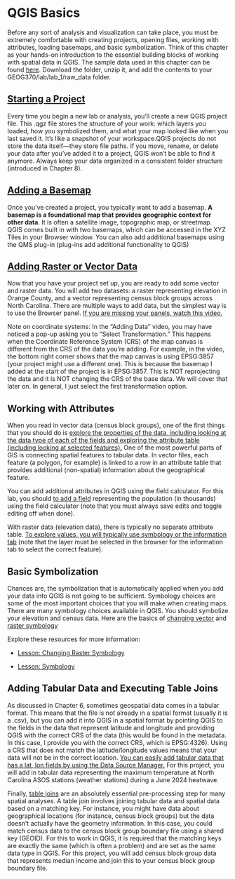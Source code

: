 # QGIS Basics

Before any sort of analysis and visualization can take place, you must be extremely comfortable with creating projects, opening files, working with attributes, loading basemaps, and basic symbolization. Think of this chapter as your hands-on introduction to the essential building blocks of working with spatial data in QGIS. The sample data used in this chapter can be found [here](https://drive.google.com/drive/folders/16dvmblS9W8Hi0iaui6jw1vr5OGcWNUiR?usp=sharing). Download the folder, unzip it, and add the contents to your GEOG370/lab/lab_1/raw_data folder.

## [Starting a Project](https://drive.google.com/file/d/1HNCQfpApcvT_bYCXq5HrpwuO0BR8_seL/view?usp=sharing)

Every time you begin a new lab or analysis, you’ll create a new QGIS project file. This .qgz file stores the structure of your work: which layers you loaded, how you symbolized them, and what your map looked like when you last saved it. It’s like a snapshot of your workspace.QGIS projects do not store the data itself—they store file paths. If you move, rename, or delete your data after you’ve added it to a project, QGIS won’t be able to find it anymore. Always keep your data organized in a consistent folder structure (introduced in Chapter 8).

## [Adding a Basemap](https://drive.google.com/file/d/1w3kbjCpVcSj2dyCP--ZxsTicsYPT_qLd/view?usp=sharing)

Once you’ve created a project, you typically want to add a basemap. **A basemap is a foundational map that provides geographic context for other data**. It is often a satellite image, topographic map, or streetmap. QGIS comes built in with two basemaps, which can be accessed in the XYZ Tiles in your Browser window. You can also add additional basemaps using the QMS plug-in (plug-ins add additional functionality to QGIS)

## [Adding Raster or Vector Data](https://drive.google.com/file/d/1t1D3TCC4VfkbhJ_UFFwH17vSut04w30A/view?usp=sharing)

Now that you have your project set up, you are ready to add some vector and raster data. You will add two datasets: a raster representing elevation in Orange County, and a vector representing census block groups across North Carolina. There are multiple ways to add data, but the simplest way is to use the Browser panel. [If you are missing your panels, watch this video.](https://drive.google.com/file/d/10be1iGWf4RApnKoFf3pflPVn_L_7NDBR/view?usp=sharing) 

Note on coordinate systems: In the “Adding Data” video, you may have noticed a pop-up asking you to “Select Transformation.” This happens when the Coordinate Reference System (CRS) of the map canvas is different from the CRS of the data you’re adding. For example, in the video, the bottom right corner shows that the map canvas is using EPSG:3857 (your project might use a different one). This is because the basemap I added at the start of the project is in EPSG:3857. This is NOT reprojecting the data and it is NOT changing the CRS of the base data. We will cover that later on. In general, I just select the first transformation option. 

## Working with Attributes 

When you read in vector data (census block groups), one of the first things that you should do is [explore the properties of the data, including looking at the data type of each of the fields and exploring the attribute table (including looking at selected features).](https://drive.google.com/file/d/1TnRS1U5XKcbFMu33MfqS4w6S_n5rUqSL/view?usp=sharing) One of the most powerful parts of GIS is connecting spatial features to tabular data. In vector files, each feature (a polygon, for example) is linked to a row in an attribute table that provides additional (non-spatial) information about the geographical feature.

You can add additional attributes in QGIS using the field calculator. For this lab, you should [to add a field](https://drive.google.com/file/d/14I1QCvfXSisWaGZC5hojAQJao837aeAV/view?usp=sharing) representing the population (in thousands) using the field calculator (note that you must always save edits and toggle editing off when done).

With raster data (elevation data), there is typically no separate attribute table. [To explore values, you will typically use symbology or the information tab](https://drive.google.com/file/d/19wNUsrbDnoJ5O4KnC5nmhVldOcXdkyaI/view?usp=sharing) (note that the layer must be selected in the browser for the information tab to select the correct feature).

## Basic Symbolization

Chances are, the symbolization that is automatically applied when you add your data into QGIS is not going to be sufficient. Symbology choices are some of the most important choices that you will make when creating maps. There are many symbology choices available in QGIS. You should symbolize your elevation and census data. Here are the basics of [changing vector](https://drive.google.com/file/d/1peIgBviXjJ_uX7EArwakNs4wJZrEXhRN/view?usp=sharing) and [raster symbology](https://drive.google.com/file/d/12GRmKnz2n01E2t6M9sDUNxyhAazprJfG/view?usp=sharing)

Explore these resources for more information:

-   [Lesson: Changing Raster Symbology](https://docs.qgis.org/3.40/en/docs/training_manual/rasters/changing_symbology.html)

-   [Lesson: Symbology](https://docs.qgis.org/3.40/en/docs/training_manual/basic_map/symbology.html)

## Adding Tabular Data and Executing Table Joins

As discussed in Chapter 6, sometimes geospatial data comes in a tabular format. This means that the file is not already in a spatial format (usually it is a .csv), but you can add it into QGIS in a spatial format by pointing QGIS to the fields in the data that represent latitude and longitude and providing QGIS with the correct CRS of the data (this would be found in the metadata. In this case, I provide you with the correct CRS, which is EPSG:4326). Using a CRS that does not match the latitude/longitude values means that your data will not be in the correct location. [You can easily add tabular data that has a lat, lon fields by using the Data Source Manager.](https://drive.google.com/file/d/1FC5gqPed8LDbQr8q8MlVn1SwMJ-fsXhX/view?usp=sharing) For this project, you will add in tabular data representing the maximum temperature at North Carolina ASOS stations (weather stations) during a June 2024 heatwave.

Finally, [table joins](https://drive.google.com/file/d/1ZnCF73LYXIcc1UljKbU5EZDv03mSltL_/view?usp=sharing) are an absolutely essential pre-processing step for many spatial analyses. A table join involves joining tabular data and spatial data based on a matching key. For instance, you might have data about geographical locations (for instance, census block groups) but the data doesn't actually have the geometry information. In this case, you could match census data to the census block group boundary file using a shared key (GEOID). For this to work in QGIS, it is required that the matching keys are exactly the same (which is often a problem) and are set as the same data type in QGIS. For this project, you will add census block group data that represents median income and join this to your census block group boundary file.

